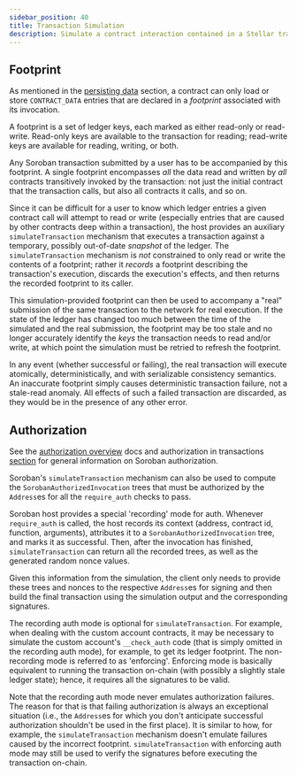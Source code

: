 ```yaml
---
sidebar_position: 40
title: Transaction Simulation
description: Simulate a contract interaction contained in a Stellar transaction.
---
```


## Footprint

As mentioned in the [persisting data](../persisting-data.mdx) section, a contract can only load or store `CONTRACT_DATA` entries that are declared in a _footprint_ associated with its invocation.

A footprint is a set of ledger keys, each marked as either read-only or read-write. Read-only keys are available to the transaction for reading; read-write keys are available for reading, writing, or both.

Any Soroban transaction submitted by a user has to be accompanied by this footprint. A single footprint encompasses _all_ the data read and written by _all_ contracts transitively invoked by the transaction: not just the initial contract that the transaction calls, but also all contracts it calls, and so on.

Since it can be difficult for a user to know which ledger entries a given contract call will attempt to read or write (especially entries that are caused by other contracts deep within a transaction), the host provides an auxiliary `simulateTransaction` mechanism that executes a transaction against a temporary, possibly out-of-date _snapshot_ of the ledger. The `simulateTransaction` mechanism is _not_ constrained to only read or write the contents of a footprint; rather it _records_ a footprint describing the transaction's execution, discards the execution's effects, and then returns the recorded footprint to its caller.

This simulation-provided footprint can then be used to accompany a "real" submission of the same transaction to the network for real execution. If the state of the ledger has changed too much between the time of the simulated and the real submission, the footprint may be too stale and no longer accurately identify the _keys_ the transaction needs to read and/or write, at which point the simulation must be retried to refresh the footprint.

In any event (whether successful or failing), the real transaction will execute atomically, deterministically, and with serializable consistency semantics. An inaccurate footprint simply causes deterministic transaction failure, not a stale-read anomaly. All effects of such a failed transaction are discarded, as they would be in the presence of any other error.

## Authorization

See the [authorization overview](../authorization.mdx) docs and authorization in transactions [section][auth-data] for general information on Soroban authorization.

[auth-data]: stellar-transaction.mdx#authorization-data

Soroban's `simulateTransaction` mechanism can also be used to compute the `SorobanAuthorizedInvocation` trees that must be authorized by the `Address`es for all the `require_auth` checks to pass.

Soroban host provides a special 'recording' mode for auth. Whenever `require_auth` is called, the host records its context (address, contract id, function, arguments), attributes it to a `SorobanAuthorizedInvocation` tree, and marks it as successful. Then, after the invocation has finished, `simulateTransaction` can return all the recorded trees, as well as the generated random nonce values.

Given this information from the simulation, the client only needs to provide these trees and nonces to the respective `Address`es for signing and then build the final transaction using the simulation output and the corresponding signatures.

The recording auth mode is optional for `simulateTransaction`. For example, when dealing with the custom account contracts, it may be necessary to simulate the custom account's `__check_auth` code (that is simply omitted in the recording auth mode), for example, to get its ledger footprint. The non-recording mode is referred to as 'enforcing'. Enforcing mode is basically equivalent to running the transaction on-chain (with possibly a slightly stale ledger state); hence, it requires all the signatures to be valid.

Note that the recording auth mode never emulates authorization failures. The reason for that is that failing authorization is always an exceptional situation (i.e., the `Address`es for which you don't anticipate successful authorization shouldn't be used in the first place). It is similar to how, for example, the `simulateTransaction` mechanism doesn't emulate failures caused by the incorrect footprint. `simulateTransaction` with enforcing auth mode may still be used to verify the signatures before executing the transaction on-chain.
